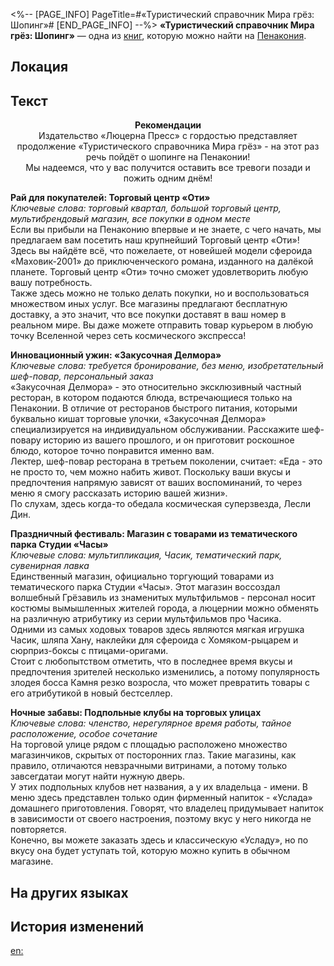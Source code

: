 <%-- [PAGE_INFO]
PageTitle=#«Туристический справочник Мира грёз: Шопинг»#
[END_PAGE_INFO] --%>
{{Дополнить}}
{{Книга Инфобокс
|id           = 311
|Название     = 
|Изображение  = Предмет Книга Пенакония.png
|Мир          = Пенакония
|Томов        = 1
|Автор        = <!--нужно добавить-->
|Описание     = Одно из продолжений туристического справочника, в котором рассказывается об интересных магазинах в различных регионах Пенаконии.
|Том1         = {{tx}}
|Источник1    = {{tx|Отсутствует источник}}
|Персонажи    = 
|Фракции      = 
}}
'''«Туристический справочник Мира грёз: Шопинг»''' — одна из [[Книги|книг]], которую можно найти на [[Пенакония]].

==Локация==
{{Отметка карты|<!--название карты-->|<!--id отметки-->}}

==Текст==
<div align="center">'''Рекомендации'''<br />
Издательство «Люцерна Пресс» с гордостью представляет продолжение «Туристического справочника Мира грёз» - на этот раз речь пойдёт о шопинге на Пенаконии!<br />
Мы надеемся, что у вас получится оставить все тревоги позади и пожить одним днём!</div>

'''Рай для покупателей: Торговый центр «Оти»'''<br />
''Ключевые слова: торговый квартал, большой торговый центр, мультибрендовый магазин, все покупки в одном месте''<br />
Если вы прибыли на Пенаконию впервые и не знаете, с чего начать, мы предлагаем вам посетить наш крупнейший Торговый центр «Оти»!<br />
Здесь вы найдёте всё, что пожелаете, от новейшей модели сфероида «Маховик-2001» до приключенческого романа, изданного на далёкой планете. Торговый центр «Оти» точно сможет удовлетворить любую вашу потребность.<br />
Также здесь можно не только делать покупки, но и воспользоваться множеством иных услуг. Все магазины предлагают бесплатную доставку, а это значит, что все покупки доставят в ваш номер в реальном мире. Вы даже можете отправить товар курьером в любую точку Вселенной через сеть космического экспресса!

'''Инновационный ужин: «Закусочная Делмора»'''<br />
''Ключевые слова: требуется бронирование, без меню, изобретательный шеф-повар, персональный заказ''<br />
«Закусочная Делмора» - это относительно эксклюзивный частный ресторан, в котором подаются блюда, встречающиеся только на Пенаконии. В отличие от ресторанов быстрого питания, которыми буквально кишат торговые улочки, «Закусочная Делмора» специализируется на индивидуальном обслуживании. Расскажите шеф-повару историю из вашего прошлого, и он приготовит роскошное блюдо, которое точно понравится именно вам.<br />
Лектер, шеф-повар ресторана в третьем поколении, считает: «Еда - это не просто то, чем можно набить живот. Поскольку ваши вкусы и предпочтения напрямую зависят от ваших воспоминаний, то через меню я смогу рассказать историю вашей жизни».<br />
По слухам, здесь когда-то обедала космическая суперзвезда, Лесли Дин.

'''Праздничный фестиваль: Магазин с товарами из тематического парка Студии «Часы»'''<br />
''Ключевые слова: мультипликация, Часик, тематический парк, сувенирная лавка''<br />
Единственный магазин, официально торгующий товарами из тематического парка Студии «Часы». Этот магазин воссоздал волшебный Грёзавиль из знаменитых мультфильмов - персонал носит костюмы вымышленных жителей города, а люцернии можно обменять на различную атрибутику из серии мультфильмов про Часика.<br />
Одними из самых ходовых товаров здесь являются мягкая игрушка Часик, шляпа Хану, наклейки для сфероида с Хомяком-рыцарем и сюрприз-боксы с птицами-оригами.<br />
Стоит с любопытством отметить, что в последнее время вкусы и предпочтения зрителей несколько изменились, а потому популярность злодея босса Камня резко возросла, что может превратить товары с его атрибутикой в новый бестселлер.

'''Ночные забавы: Подпольные клубы на торговых улицах'''<br />
''Ключевые слова: членство, нерегулярное время работы, тайное расположение, особое сочетание''<br />
На торговой улице рядом с площадью расположено множество магазинчиков, скрытых от посторонних глаз. Такие магазины, как правило, отличаются невзрачными витринами, а потому только завсегдатаи могут найти нужную дверь.<br />
У этих подпольных клубов нет названия, а у их владельца - имени. В меню здесь представлен только один фирменный напиток - «Услада» домашнего приготовления. Говорят, что владелец придумывает напиток в зависимости от своего настроения, поэтому вкус у него никогда не повторяется.<br />
Конечно, вы можете заказать здесь и классическую «Усладу», но по вкусу она будет уступать той, которую можно купить в обычном магазине.

==На других языках==
{{На других языках
|en   = ''Dreamscape Tourist Compendium &mdash; Shopping''
|zhs  = 《梦境旅游指南-购物篇》
|zht  = 《夢境旅遊指南-購物篇》
|ja   = 『夢境旅行ガイド-ショッピング編』
|ko   = ≪꿈세계 여행 가이드-쇼핑편≫
|es   = «Compendio turístico del paisaje onírico: Compras»
|fr   = ''Guide touristique du Pays des rêves : Shopping''
|ru   = «Туристический справочник Мира грёз: Шопинг»
|th   = "คู่มือท่องเที่ยวแดนฝัน - การซื้อสินค้า"
|vi   = "Hướng Dẫn Du Lịch Cõi Mộng-Mua Sắm"
|de   = „Handbücher für Touristen der Traumlandschaft – Einkaufen“
|id   = "Panduan Wisata Dunia Mimpi - Belanja"
|pt   = "Compêndio Turístico do Mundonírico – Compras"
}}

==История изменений==
{{История изменений|3.5}}

[[en:]]